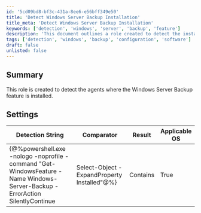 ```yaml
---
id: '5cd09bd8-bf3c-431a-8ee6-e56bff349e50'
title: 'Detect Windows Server Backup Installation'
title_meta: 'Detect Windows Server Backup Installation'
keywords: ['detection', 'windows', 'server', 'backup', 'feature']
description: 'This document outlines a role created to detect the installation of the Windows Server Backup feature. It includes the detection string, comparator, and applicable operating systems for effective monitoring.'
tags: ['detection', 'windows', 'backup', 'configuration', 'software']
draft: false
unlisted: false
---
```

## Summary

This role is created to detect the agents where the Windows Server Backup feature is installed.

## Settings

| Detection String                                                                                          | Comparator | Result | Applicable OS |
|-----------------------------------------------------------------------------------------------------------|------------|--------|----------------|
| \{@%powershell.exe -nologo -noprofile -command "Get-WindowsFeature -Name Windows-Server-Backup -ErrorAction SilentlyContinue | Select-Object -ExpandProperty Installed"@%} | Contains   | True   | Windows        |













